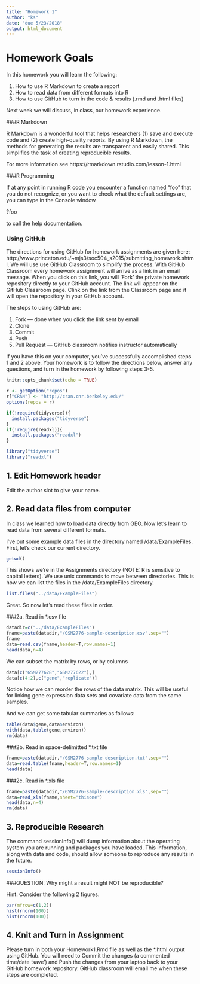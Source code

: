 ```yaml
---
title: "Homework 1"
author: "ks"
date: "due 5/23/2018"
output: html_document
---
```


# Homework Goals

In this homework you will learn the following: 

1. How to use R Markdown to create a report
2. How to read data from different formats into R
3. How to use GitHub to turn in the code & results (.rmd and .html files) 

Next week we will discuss, in class, our homework experience. 

###R Markdown 

R Markdown is a wonderful tool that helps researchers (1) save and execute code and (2) create high-quality reports. By using R Markdown, the methods for generating the results are transparent and easily shared. This simplifies the task of creating reproducible results.

For more information see
https://rmarkdown.rstudio.com/lesson-1.html

###R Programming

If at any point in running R code you encounter a function named "foo" that you do not recognize, or you want to check what the default settings are, you can type in the Console window

?foo

to call the help documentation.

### Using GitHub

The directions for using GitHub for homework assignments are given here:
http://www.princeton.edu/~mjs3/soc504_s2015/submitting_homework.shtml.
We will use use GitHub Classroom to simplify the process. With GitHub Classroom every homework assignment will arrive as a link in an email message. When you click on this link, you will 'Fork' the private homework repository directly to your GitHub account. The link will appear on the GitHub Classroom page. Clink on the link from the Classroom page and it will open the repository in your GitHub account.

The steps to using GitHub are:

1. Fork  --- done when you click the link sent by email
2. Clone
3. Commit
4. Push
5. Pull Request --- GitHub classroom notifies instructor automatically

If you have this on your computer, you've successfully accomplished steps 1 and 2 above. Your homework is to follow the directions below, answer any questions, and turn in the homework by following steps 3-5. 

```r

knitr::opts_chunk$set(echo = TRUE)

r <- getOption("repos")
r["CRAN"] <- "http://cran.cnr.berkeley.edu/"
options(repos = r)

if(!require(tidyverse)){
  install.packages("tidyverse")
}
if(!require(readxl)){
  install.packages("readxl")
}

library("tidyverse")
library("readxl")
```

## 1. Edit Homework header

Edit the author slot to give your name.

## 2. Read data files from computer

In class we learned how to load data directly from GEO. Now let's learn to read data from several different formats.

I've put some example data files in the directory named /data/ExampleFiles. First, let's check our current directory.
```r
getwd()
```

This shows we're in the Assignments directory (NOTE: R is sensitive to capital letters). We use unix commands to move between directories. This is how we can list the files in the /data/ExampleFiles directory.

```r
list.files("../data/ExampleFiles")
```

Great. So now let's read these files in order.

###2a. Read in *.csv file

```r
datadir=c("../data/ExampleFiles")
fname=paste(datadir,"/GSM2776-sample-description.csv",sep="")
fname
data=read.csv(fname,header=T,row.names=1)
head(data,n=4)
```

We can subset the matrix by rows, or by columns
```r
data[c("GSM277628","GSM277622"),]
data[c(4:2),c("gene","replicate")]
```

Notice how we can reorder the rows of the data matrix. This will be useful for linking gene expression data sets and covariate data from the same samples.

And we can get some tabular summaries as follows:
```r
table(data$gene,data$environ)
with(data,table(gene,environ))
rm(data)
```

###2b.  Read in space-delimitted *.txt  file

```r
fname=paste(datadir,"/GSM2776-sample-description.txt",sep="")
data=read.table(fname,header=T,row.names=1)
head(data)
```

###2c.  Read in *.xls  file

```r
fname=paste(datadir,"/GSM2776-sample-description.xls",sep="")
data=read_xls(fname,sheet="thisone")
head(data,n=4)
rm(data)
```

## 3. Reproducible Research

The command sessionInfo() will dump information about the operating system you are running and packages you have loaded. This information, along with data and code, should allow someone to reproduce any results in the future. 
```r
sessionInfo()
```

###QUESTION: Why might a result might NOT be reproducible? 

Hint: Consider the following 2 figures.
```r
par(mfrow=c(1,2))
hist(rnorm(100))
hist(rnorm(100))
```

## 4. Knit and Turn in Assignment

Please turn in both your Homework1.Rmd file as well as the *.html output using GitHub. You will need to Commit the changes (a commented time/date 'save') and Push the changes from your laptop back to your GitHub homework repository. GitHub classroom will email me when these steps are completed. 



